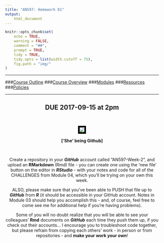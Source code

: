 ```yaml
---
title: "AN597: Homework 01"
output:
    html_document
---
```


```r
knitr::opts_chunk$set(
	echo = TRUE,
	warning = FALSE,
	comment = "##",
	prompt = TRUE,
	tidy = TRUE,
	tidy.opts = list(width.cutoff = 75),
	fig.path = "img/"
)
```

***

###[Course Outline](https://fuzzyatelin.github.io/bioanth-stats/outline.html)
###[Course Overview](https://fuzzyatelin.github.io/bioanth-stats/overview.html)
###[Modules](https://fuzzyatelin.github.io/bioanth-stats/modules.html)
###[Resources](https://fuzzyatelin.github.io/bioanth-stats/resources.html)
###[Policies](https://fuzzyatelin.github.io/bioanth-stats/policies.html)

***
<center>
## DUE 2017-09-15 at 2pm

<br>
<center><p><img src="http://25.media.tumblr.com/tumblr_m7zp53WTvk1qlvwnco1_400.gif" style="border:5px solid black"></p>
**['She' being Github]**
</center>

<br>

Create a repository in your ***GitHub*** account called "AN597-Week-2", and upload an **RMarkdown** (Rmd) file - you can create one using the 'new file' button on the editor in ***RStudio*** - with your notes and code for all of the CHALLENGES from Module 04, which you'll be trying on your own this week.

ALSO, please make sure that you've been able to PUSH that file up to ***GitHub*** from ***R*** (it should be accessible in your GitHub account. Notes in Module 03 should help you accomplish this - and, of course, feel free to come see me for additional help if you're having problems).

Some of you will no doubt realize that you will be able to see your colleagues' **Rmd** documents on ***GitHub*** each time they push them up, if you check out their accounts... I encourage you to troubleshoot code together, but please refrain from copying each others' work - in person or from repositories - and **make your work your own**!
